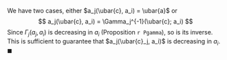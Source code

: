 We have two cases, either $a_j(\ubar{c}, a_i) = \ubar{a}$ or 
$$
a_j(\ubar{c}, a_i) = \Gamma_j^{-1}(\ubar{c}; a_i)
$$
Since $\Gamma_j(a_j, a_i)$ is decreasing in $a_i$ (Proposition `r Pgamma`), so is its inverse. This is sufficient to guarantee that $a_j(\ubar{c}_j, a_i)$ is decreasing in $a_i$. $\blacksquare$